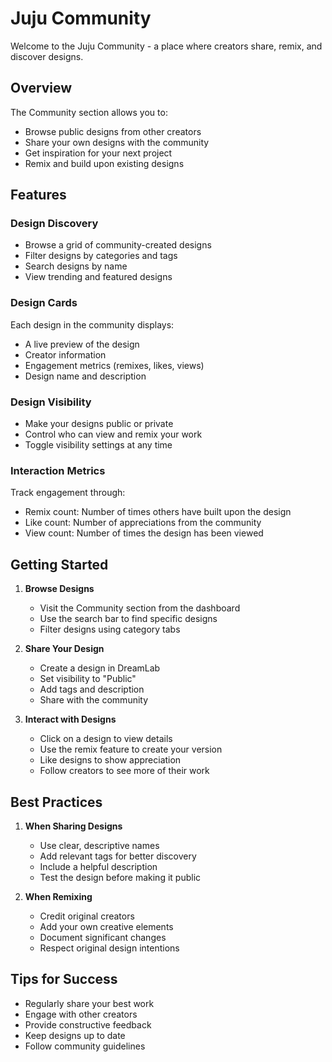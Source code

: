
# Juju Community

Welcome to the Juju Community - a place where creators share, remix, and discover designs.

## Overview

The Community section allows you to:
- Browse public designs from other creators
- Share your own designs with the community
- Get inspiration for your next project
- Remix and build upon existing designs

## Features

### Design Discovery
- Browse a grid of community-created designs
- Filter designs by categories and tags
- Search designs by name
- View trending and featured designs

### Design Cards
Each design in the community displays:
- A live preview of the design
- Creator information
- Engagement metrics (remixes, likes, views)
- Design name and description

### Design Visibility
- Make your designs public or private
- Control who can view and remix your work
- Toggle visibility settings at any time

### Interaction Metrics
Track engagement through:
- Remix count: Number of times others have built upon the design
- Like count: Number of appreciations from the community
- View count: Number of times the design has been viewed

## Getting Started

1. **Browse Designs**
   - Visit the Community section from the dashboard
   - Use the search bar to find specific designs
   - Filter designs using category tabs

2. **Share Your Design**
   - Create a design in DreamLab
   - Set visibility to "Public"
   - Add tags and description
   - Share with the community

3. **Interact with Designs**
   - Click on a design to view details
   - Use the remix feature to create your version
   - Like designs to show appreciation
   - Follow creators to see more of their work

## Best Practices

1. **When Sharing Designs**
   - Use clear, descriptive names
   - Add relevant tags for better discovery
   - Include a helpful description
   - Test the design before making it public

2. **When Remixing**
   - Credit original creators
   - Add your own creative elements
   - Document significant changes
   - Respect original design intentions

## Tips for Success

- Regularly share your best work
- Engage with other creators
- Provide constructive feedback
- Keep designs up to date
- Follow community guidelines
